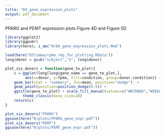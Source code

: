 ```yaml
---
title: "04_gene_expression_plots"
output: pdf_document
---
```


PPARG and PEMT expression plots
Figure 4D and Figure 5D

```r
library(ggplot2)
library(ggpubr)
library(here); i_am("R/04_gene_expression_plots.Rmd")
```


```r
load(here("03limma/rpkm_rep_for_plotting.RData"))
long$donor = gsub("subject","S", long$donor)
```



```r
plot_six_donors = function(gene_to_plot){
    c = ggplot(long[long$gene_name == gene_to_plot,], 
         aes(x=donor, y=fpkm, fill=condition, group=donor.condition)) +
    geom_bar(stat = "summary", fun=mean, position="dodge")  + 
    geom_point(position=position_dodge(0.9)) +
    ggtitle(gene_to_plot) + scale_fill_manual(values=c("#B7D6D6","#EE8A21")) +
        theme_classic(base_size=18)
    return(c)
}
```


```r
plot_six_donors("PPARG")
ggsave(here("R/plots/PPARG_gene_expr.pdf"))
plot_six_donors("PEMT")
ggsave(here("R/plots/PEMT_gene_expr.pdf"))
```

